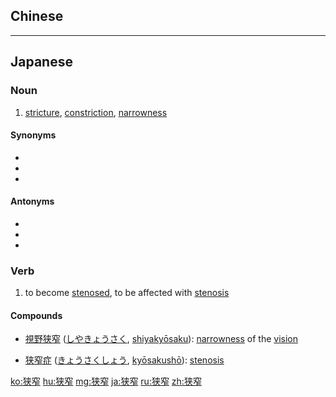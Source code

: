 {{also|狹窄}}
==Chinese==
{{zh-see|狹窄}}

----

==Japanese==
{{ja-kanjitab|きょう|さく|yomi=o}}

===Noun===
{{ja-noun|きょうさく}}

# [[stricture]], [[constriction]], [[narrowness]]

====Synonyms====
* {{l|ja|狭小}}
* {{l|ja|狭隘}}
* {{l|ja|狭さ}}

====Antonyms====
* {{l|ja|広大}}
* {{l|ja|広壮}}
* {{l|ja|博大}}

===Verb===
{{ja-verb-suru|きょうさく}}

# to become [[stenosed]], to be affected with [[stenosis]]

====Compounds====
{{top2}}
* [[視野狭窄]] ([[しやきょうさく]], [[shiyakyōsaku]]): [[narrowness]] of the [[vision]]
{{mid2}}
* [[狭窄症]] ([[きょうさくしょう]], [[kyōsakushō]]): [[stenosis]]
{{bottom}}

[[ko:狭窄]]
[[hu:狭窄]]
[[mg:狭窄]]
[[ja:狭窄]]
[[ru:狭窄]]
[[zh:狭窄]]